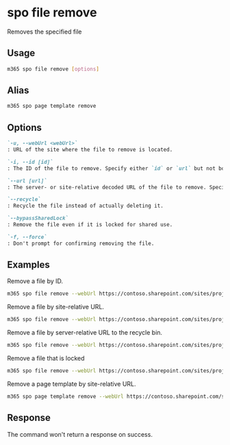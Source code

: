 
# spo file remove

Removes the specified file

## Usage

```sh
m365 spo file remove [options]
```

## Alias

```sh
m365 spo page template remove
```

## Options

```md definition-list
`-u, --webUrl <webUrl>`
: URL of the site where the file to remove is located.

`-i, --id [id]`
: The ID of the file to remove. Specify either `id` or `url` but not both.

`--url [url]`
: The server- or site-relative decoded URL of the file to remove. Specify either `id` or `url` but not both.

`--recycle`
: Recycle the file instead of actually deleting it.

`--bypassSharedLock`
: Remove the file even if it is locked for shared use.

`-f, --force`
: Don't prompt for confirming removing the file.
```

<Global />

## Examples

Remove a file by ID.

```sh
m365 spo file remove --webUrl https://contoso.sharepoint.com/sites/project-x --id 0cd891ef-afce-4e55-b836-fce03286cccf
```

Remove a file by site-relative URL.

```sh
m365 spo file remove --webUrl https://contoso.sharepoint.com/sites/project-x --url "/Shared Documents/Test.docx"
```

Remove a file by server-relative URL to the recycle bin.

```sh
m365 spo file remove --webUrl https://contoso.sharepoint.com/sites/project-x --url "/sites/project-x/Shared Documents/Test.docx" --recycle
```

Remove a file that is locked

```sh
m365 spo file remove --webUrl https://contoso.sharepoint.com/sites/project-x --url "/Shared Documents/Test.docx" --bypassSharedLock
```

Remove a page template by site-relative URL.

```sh
m365 spo page template remove --webUrl https://contoso.sharepoint.com/sites/project-x --url "/Shared Documents/Forms/Template.dotx"
```

## Response

The command won't return a response on success.
